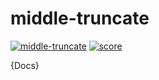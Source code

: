 # middle-truncate
[![middle-truncate](https://jsr.io/badges/@web-components/middle-truncate)](https://jsr.io/@web-components/middle-truncate) [![score](https://jsr.io/badges/@web-components/middle-truncate/score)](https://jsr.io/@web-components/middle-truncate/score)

<Meta title="components/middle-truncate/Documentation"/>
<Markdown>{Docs}</Markdown>